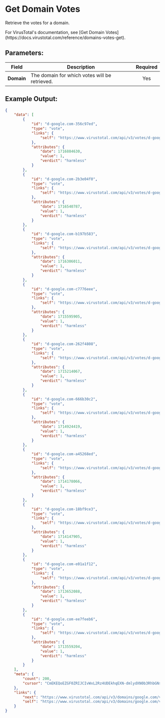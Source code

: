 
# Get Domain Votes

Retrieve the votes for a domain.

<Callout type="info">
	For VirusTotal's documentation, see [Get Domain Votes](https://docs.virustotal.com/reference/domains-votes-get).
</Callout>

## Parameters:

| Field       | Description                                                                                 | Required |
| ----------- | ------------------------------------------------------------------------------------------- | :------: |
| **Domain**  | The domain for which votes will be retrieved.                                               |   Yes    |


## Example Output:

```json
{
    "data": [
        {
            "id": "d-google.com-356c97ed",
            "type": "vote",
            "links": {
                "self": "https://www.virustotal.com/api/v3/votes/d-google.com-356c97ed"
            },
            "attributes": {
                "date": 1716884630,
                "value": 1,
                "verdict": "harmless"
            }
        },
        {
            "id": "d-google.com-2b3e04f0",
            "type": "vote",
            "links": {
                "self": "https://www.virustotal.com/api/v3/votes/d-google.com-2b3e04f0"
            },
            "attributes": {
                "date": 1716540787,
                "value": 1,
                "verdict": "harmless"
            }
        },
        {
            "id": "d-google.com-b197b583",
            "type": "vote",
            "links": {
                "self": "https://www.virustotal.com/api/v3/votes/d-google.com-b197b583"
            },
            "attributes": {
                "date": 1716306011,
                "value": 1,
                "verdict": "harmless"
            }
        },
        {
            "id": "d-google.com-c7776eee",
            "type": "vote",
            "links": {
                "self": "https://www.virustotal.com/api/v3/votes/d-google.com-c7776eee"
            },
            "attributes": {
                "date": 1715595905,
                "value": 1,
                "verdict": "harmless"
            }
        },
        {
            "id": "d-google.com-262f4808",
            "type": "vote",
            "links": {
                "self": "https://www.virustotal.com/api/v3/votes/d-google.com-262f4808"
            },
            "attributes": {
                "date": 1715214067,
                "value": 1,
                "verdict": "harmless"
            }
        },
        {
            "id": "d-google.com-666b30c2",
            "type": "vote",
            "links": {
                "self": "https://www.virustotal.com/api/v3/votes/d-google.com-666b30c2"
            },
            "attributes": {
                "date": 1714924419,
                "value": 1,
                "verdict": "harmless"
            }
        },
        {
            "id": "d-google.com-a45268ed",
            "type": "vote",
            "links": {
                "self": "https://www.virustotal.com/api/v3/votes/d-google.com-a45268ed"
            },
            "attributes": {
                "date": 1714178066,
                "value": 1,
                "verdict": "harmless"
            }
        },
        {
            "id": "d-google.com-18bf9ce3",
            "type": "vote",
            "links": {
                "self": "https://www.virustotal.com/api/v3/votes/d-google.com-18bf9ce3"
            },
            "attributes": {
                "date": 1714147905,
                "value": 1,
                "verdict": "harmless"
            }
        },
        {
            "id": "d-google.com-e01a1f12",
            "type": "vote",
            "links": {
                "self": "https://www.virustotal.com/api/v3/votes/d-google.com-e01a1f12"
            },
            "attributes": {
                "date": 1713652088,
                "value": 1,
                "verdict": "harmless"
            }
        },
        {
            "id": "d-google.com-ee7feeb6",
            "type": "vote",
            "links": {
                "self": "https://www.virustotal.com/api/v3/votes/d-google.com-ee7feeb6"
            },
            "attributes": {
                "date": 1713559204,
                "value": 1,
                "verdict": "harmless"
            }
        }
    ],
    "meta": {
        "count": 200,
        "cursor": "CmEKEQoEZGF0ZRIJCIvWxL2Rz4UDEkhqEXN-dmlydXN0b3RhbGNsb3VkcjMLEgZEb21haW4iCmdvb2dsZS5jb20MCxIEVm90ZSITZ29vZ2xlLmNvbS1lZTdmZWViNgwYACAB"
    },
    "links": {
        "next": "https://www.virustotal.com/api/v3/domains/google.com/votes?limit=10&cursor=CmEKEQoEZGF0ZRIJCIvWxL2Rz4UDEkhqEXN-dmlydXN0b3RhbGNsb3VkcjMLEgZEb21haW4iCmdvb2dsZS5jb20MCxIEVm90ZSITZ29vZ2xlLmNvbS1lZTdmZWViNgwYACAB",
        "self": "https://www.virustotal.com/api/v3/domains/google.com/votes?limit=10"
    }
}
